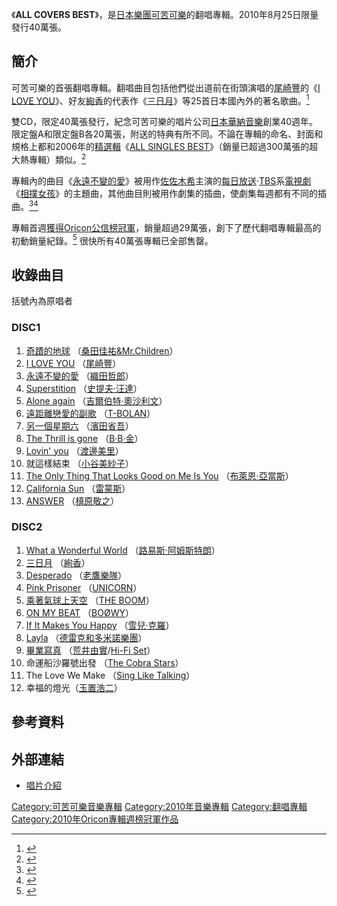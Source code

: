 {{Infobox Album
| Name           = ALL COVERS BEST
| Type           = 翻唱
| Artist         = [[可苦可樂|可苦可樂]]
| Released       = 2010年8月25日
| Recorded       = 
| Genre          = 
| Length         = 
| Label          = [[Warner_Music_Japan|Warner Music Japan]]
| Producer       = 
| Reviews        = 
| Chart position =* 週間最高排行第1位（[[Oricon公信榜|Oricon]]）
*2010年8月度月間排行第2位（[[Oricon公信榜|Oricon]]）
*2010年度年間排行第17位（[[Oricon公信榜|Oricon]]）
| Certification  =*白金（[[日本唱片協會|日本唱片協會]]）
| Last album     = [[CALLING_(可苦可樂專輯)|CALLING]]<br />（2009年）
| This album     = '''ALL COVERS BEST'''<br />（2010年）
| Next album     = [[ALL_SINGLES_BEST_2|ALL SINGLES BEST 2]]<br />（2012年）
}}
《'''ALL COVERS BEST'''》，是[[日本|日本]][[樂團|樂團]][[可苦可樂|可苦可樂]]的翻唱專輯。2010年8月25日限量發行40萬張。

==簡介==
可苦可樂的首張翻唱專輯。翻唱曲目包括他們從出道前在街頭演唱的[[尾崎豐|尾崎豐]]的《[[I_LOVE_YOU_(尾崎豐曲)|I LOVE YOU]]》、好友[[絢香|絢香]]的代表作《[[三日月|三日月]]》等25首日本國內外的著名歌曲。<ref>[https://web.archive.org/web/20100530095524/http://hochi.yomiuri.co.jp/entertainment/news/20100527-OHT1T00014.htm {{lang|ja|コブクロが尾崎歌う！10年目初のカバーアルバム40万枚限定発売}}]</ref>

雙CD，限定40萬張發行，紀念可苦可樂的唱片公司[[日本華納音樂|日本華納音樂]]創業40週年。限定盤A和限定盤B各20萬張，附送的特典有所不同。不論在專輯的命名、封面和規格上都和2006年的[[精選輯|精選輯]]《[[ALL_SINGLES_BEST_(可苦可樂專輯)|ALL SINGLES BEST]]》（銷量已超過300萬張的超大熱專輯）類似。<ref>[http://oops-music.com/info/view_news.html?nid=57438 {{lang|ja|コブクロ、8/25発売の限定カバーアルバム「ALL COVERS BEST」ジャケット画像2タイプを公開}}]{{dead link|date=2017年11月 |bot=InternetArchiveBot |fix-attempted=yes }}</ref>

專輯內的曲目《[[永遠不變的愛|永遠不變的愛]]》被用作[[佐佐木希|佐佐木希]]主演的[[每日放送|每日放送]]·[[TBS電視|TBS]]系[[日本電視劇|電視劇]]《[[相撲女孩|相撲女孩]]》的主題曲，其他曲目則被用作劇集的插曲，使劇集每週都有不同的插曲。<ref>{{Cite web |url=http://natalie.mu/music/news/33464 |script-title=ja:コブクロが佐々木希ドラマで「いつまでも変わらぬ愛を」 |accessdate=2010-12-18 |archive-date=2019-02-15 |archive-url=https://web.archive.org/web/20190215104452/https://natalie.mu/music/news/33464 |dead-url=no }}</ref><ref>{{Cite web |url=http://news.livedoor.com/article/detail/4835004/ |script-title=ja:コブクロ 佐々木希初主演ドラマの主題歌＆挿入歌決定！ |accessdate=2010-12-18 |archive-date=2016-03-04 |archive-url=https://web.archive.org/web/20160304211624/http://news.livedoor.com/article/detail/4835004/ |dead-url=no }}</ref>

專輯首週[[2010年Oricon專輯週榜冠軍作品列表|獲得Oricon公信榜冠軍]]，銷量超過29萬張，創下了歷代翻唱專輯最高的初動銷量紀錄。<ref>{{Cite web |url=http://rn.oricon.co.jp/news/rankingnews/79572/full/ |script-title=ja:コブクロ、カバーアルバム歴代最高の初週売上29.1万枚で首位 |accessdate=2010-12-18 |archive-date=2019-09-19 |archive-url=https://web.archive.org/web/20190919004310/https://www.oricon.co.jp/news/79572/full/ |dead-url=no }}</ref> 很快所有40萬張專輯已全部售罄。

==收錄曲目==
括號內為原唱者

===DISC1===
# [[奇蹟的地球|奇蹟的地球]] （[[桑田佳祐&Mr.Children|桑田佳祐&Mr.Children]]）
# [[I_LOVE_YOU_(尾崎豐曲)|I LOVE YOU]] （[[尾崎豐|尾崎豐]]）
# [[永遠不變的愛|永遠不變的愛]] （[[織田哲郎|織田哲郎]]）
# [[Superstition|Superstition]] （[[史提夫·汪達|史提夫·汪達]]）
# [[Alone_Again_(Naturally)|Alone again]] （[[吉爾伯特·奧沙利文|吉爾伯特·奧沙利文]]）
# [[夏末_～Acoustic_Version～|遠距離戀愛的副歌]] （[[T-BOLAN|T-BOLAN]]）
# [[J.BOY_(專輯)|另一個星期六]] （[[濱田省吾|濱田省吾]]）
# [[The_Thrill_is_gone|The Thrill is gone]] （[[B·B·金|B·B·金]]）
# [[Lovin'_you_(渡邊美里專輯)|Lovin' you]] （[[渡邊美里|渡邊美里]]）
# 就這樣結束 （[[小谷美紗子|小谷美紗子]]）
# [[The_Only_Thing_That_Looks_Good_on_Me_Is_You|The Only Thing That Looks Good on Me Is You]] （[[布萊恩·亞當斯|布萊恩·亞當斯]]）
# [[California_Sun|California Sun]] （[[雷蒙斯合唱團|雷蒙斯]]）
# [[ANSWER_(槙原敬之單曲)|ANSWER]] （[[槙原敬之|槙原敬之]]）

===DISC2===
# [[What_a_Wonderful_World|What a Wonderful World]] （[[路易斯·阿姆斯特朗|路易斯·阿姆斯特朗]]）
# [[三日月|三日月]] （[[絢香|絢香]]）
# [[亡命之徒_(歌曲)|Desperado]] （[[老鷹樂隊|老鷹樂隊]]）
# [[BOOM|Pink Prisoner]] （[[UNICORN|UNICORN]]）
# [[乘著氣球上天空|乘著氣球上天空]] （[[THE_BOOM|THE BOOM]]）
# [[MORAL|ON MY BEAT]] （[[BOØWY|BOØWY]]）
# [[If_It_Makes_You_Happy|If It Makes You Happy]] （[[雪兒·克羅|雪兒·克羅]]）
# [[Layla|Layla]] （[[德雷克和多米諾樂團|德雷克和多米諾樂團]]）
# [[畢業寫真_(荒井由實單曲)|畢業寫真]] （[[松任谷由實|荒井由實]]/[[Hi-Fi_Set|Hi-Fi Set]]）
# 命運船沙羅號出發 （[[The_Cobra_Stars|The Cobra Stars]]）
# The Love We Make （[[Sing_Like_Talking|Sing Like Talking]]）
# 幸福的燈光（[[玉置浩二|玉置浩二]]）

==參考資料==
{{reflist}}

==外部連結==
* [https://web.archive.org/web/20100528114426/http://www.kobukuro.com/cover.htm 唱片介紹]

{{可苦可樂}}
{{Oricon專輯週榜冠軍 (2010年)|2010年9月6日}}

{{DEFAULTSORT:All Covers Best}}
[[Category:可苦可樂音樂專輯|Category:可苦可樂音樂專輯]]
[[Category:2010年音樂專輯|Category:2010年音樂專輯]]
[[Category:翻唱專輯|Category:翻唱專輯]]
[[Category:2010年Oricon專輯週榜冠軍作品|Category:2010年Oricon專輯週榜冠軍作品]]